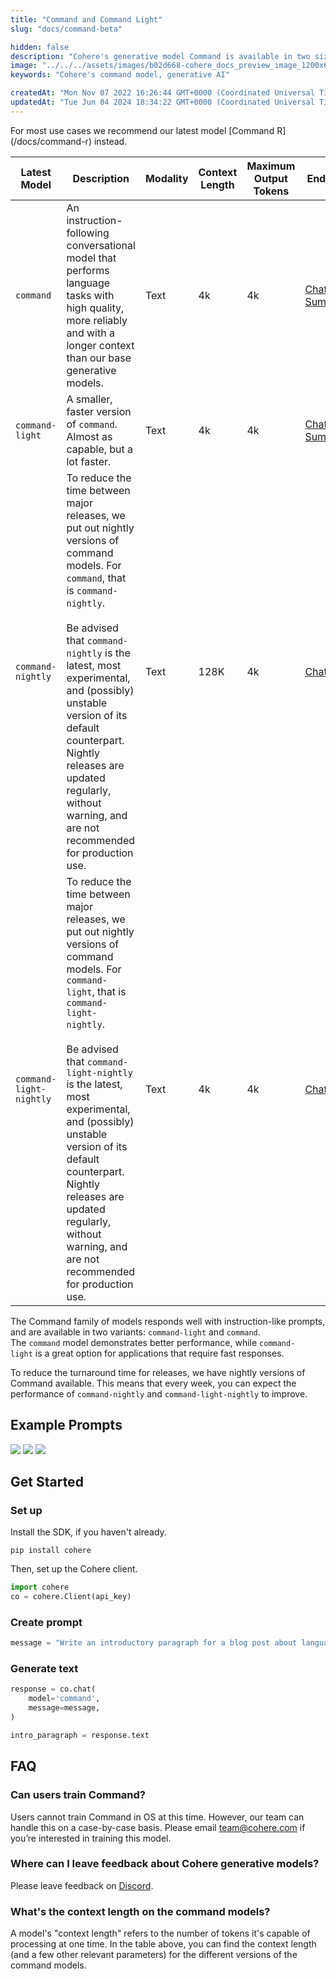```yaml
---
title: "Command and Command Light"
slug: "docs/command-beta"

hidden: false
description: "Cohere's generative model Command is available in two sizes, with the `command` model showing better performance. Nightly versions are released weekly to improve performance, and users can provide feedback via email or Discord."
image: "../../../assets/images/b02d668-cohere_docs_preview_image_1200x630_copy.jpg"  
keywords: "Cohere's command model, generative AI"

createdAt: "Mon Nov 07 2022 16:26:44 GMT+0000 (Coordinated Universal Time)"
updatedAt: "Tue Jun 04 2024 18:34:22 GMT+0000 (Coordinated Universal Time)"
---
```

<Info title="Note">  
 For most use cases we recommend our latest model [Command R](/docs/command-r) instead.
</Info>



| Latest Model              | Description                                                                                                                                                                                                                                                                                                                                                                                           | Modality               | Context Length | Maximum Output Tokens | Endpoints                                                         |
|---------------------------|-------------------------------------------------------------------------------------------------------------------------------------------------------------------------------------------------------------------------------------------------------------------------------------------------------------------------------------------------------------------------------------------------------|------------------------|----------------|-----------------------|-------------------------------------------------------------------|
| `command`                 | An instruction-following conversational model that performs language tasks with high quality, more reliably and with a longer context than our base generative models.                                                                                                                                                                                                                                |  Text                  | 4k             | 4k                    | [Chat](/reference/chat),  <br/>[Summarize](/reference/summarize)  |
| `command-light`           | A smaller, faster version of `command`. Almost as capable, but a lot faster.                                                                                                                                                                                                                                                                                                                          |  Text                  | 4k             | 4k                    | [Chat](/reference/chat),  <br/>[Summarize](/reference/summarize-2)|
| `command-nightly`         | To reduce the time between major releases, we put out nightly versions of command models. For `command`, that is `command-nightly`.  <br/><br/>Be advised that `command-nightly` is the latest, most experimental, and (possibly) unstable version of its default counterpart. Nightly releases are updated regularly, without warning, and are not recommended for production use.                   |  Text                  | 128K           | 4k                    | [Chat](/reference/chat)                                           |
| `command-light-nightly`   | To reduce the time between major releases, we put out nightly versions of command models. For `command-light`, that is `command-light-nightly`.  <br/><br/>Be advised that `command-light-nightly` is the latest, most experimental, and (possibly) unstable version of its default counterpart. Nightly releases are updated regularly, without warning, and are not recommended for production use. |  Text                  | 4k             | 4k                    | [Chat](/reference/chat)                                           |



The Command family of models responds well with instruction-like prompts, and are available in two variants: `command-light` and `command`. The `command` model demonstrates better performance, while `command-light` is a great option for applications that require fast responses.

To reduce the turnaround time for releases, we have nightly versions of Command available. This means that every week, you can expect the performance of `command-nightly` and `command-light-nightly` to improve.

## Example Prompts

<img src='../../../assets/images/aae9450-prod_desc.png' />


<img src='../../../assets/images/97a8c22-leetcode.png' />


<img src='../../../assets/images/4bb18de-vendor.png' />


## Get Started

### Set up

Install the SDK, if you haven't already.

`pip install cohere`

Then, set up the Cohere client.

```python PYTHON
import cohere  
co = cohere.Client(api_key)
```

### Create prompt

```python PYTHON
message = "Write an introductory paragraph for a blog post about language models."
```

### Generate text

```python PYTHON
response = co.chat(  
    model='command',  
    message=message,
)

intro_paragraph = response.text
```

## FAQ

### Can users train Command?

Users cannot train Command in OS at this time. However, our team can handle this on a case-by-case basis. Please email [team@cohere.com](mailto:team@cohere.com) if you’re interested in training this model.

### Where can I leave feedback about Cohere generative models?

Please leave feedback on [Discord](https://discord.com/invite/co-mmunity).

### What's the context length on the command models?

A model's "context length" refers to the number of tokens it's capable of processing at one time. In the table above, you can find the context length (and a few other relevant parameters) for the different versions of the command models.

